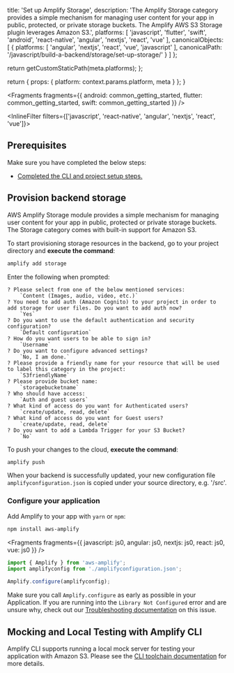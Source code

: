 
  title: 'Set up Amplify Storage',
  description: 'The Amplify Storage category provides a simple mechanism for managing user content for your app in public, protected, or private storage buckets. The Amplify AWS S3 Storage plugin leverages Amazon S3.',
  platforms: [
    'javascript',
    'flutter',
    'swift',
    'android',
    'react-native',
    'angular',
    'nextjs',
    'react',
    'vue'
  ],
  canonicalObjects: [
    {
      platforms: [
        'angular',
        'nextjs',
        'react',
        'vue',
        'javascript'
      ],
      canonicalPath: '/javascript/build-a-backend/storage/set-up-storage/'
    }
  ]
};

  return getCustomStaticPath(meta.platforms);
};

  return {
    props: {
      platform: context.params.platform,
      meta
    }
  };
}


<Fragments
  fragments={{
    android: common_getting_started,
    flutter: common_getting_started,
    swift: common_getting_started
  }}
/>

<InlineFilter filters={['javascript', 'react-native', 'angular', 'nextjs', 'react', 'vue']}>

## Prerequisites

Make sure you have completed the below steps:

- [Completed the CLI and project setup steps.](/[platform]/start/project-setup/prerequisites/)

## Provision backend storage

AWS Amplify Storage module provides a simple mechanism for managing user content for your app in public, protected or private storage buckets. The Storage category comes with built-in support for Amazon S3.

To start provisioning storage resources in the backend, go to your project directory and **execute the command**:

```bash
amplify add storage
```

Enter the following when prompted:

```console
? Please select from one of the below mentioned services:
    `Content (Images, audio, video, etc.)`
? You need to add auth (Amazon Cognito) to your project in order to add storage for user files. Do you want to add auth now?
    `Yes`
? Do you want to use the default authentication and security configuration?
    `Default configuration`
? How do you want users to be able to sign in?
    `Username`
? Do you want to configure advanced settings?
    `No, I am done.`
? Please provide a friendly name for your resource that will be used to label this category in the project:
    `S3friendlyName`
? Please provide bucket name:
    `storagebucketname`
? Who should have access:
    `Auth and guest users`
? What kind of access do you want for Authenticated users?
    `create/update, read, delete`
? What kind of access do you want for Guest users?
    `create/update, read, delete`
? Do you want to add a Lambda Trigger for your S3 Bucket?
    `No`
```

To push your changes to the cloud, **execute the command**:

```bash
amplify push
```

When your backend is successfully updated, your new configuration file `amplifyconfiguration.json` is copied under your source directory, e.g. '/src'.

### Configure your application

Add Amplify to your app with `yarn` or `npm`:

```bash
npm install aws-amplify
```


<Fragments
  fragments={{
    javascript: js0,
    angular: js0,
    nextjs: js0,
    react: js0,
    vue: js0
  }}
/>

```typescript
import { Amplify } from 'aws-amplify';
import amplifyconfig from './amplifyconfiguration.json';

Amplify.configure(amplifyconfig);
```

<Callout warning="true">

Make sure you call `Amplify.configure` as early as possible in your Application. If you are running into the `Library Not Configured` error and are unsure why, check out our [Troubleshooting documentation](/[platform]/build-a-backend/troubleshooting/library-not-configured/) on this issue.

</Callout>

## Mocking and Local Testing with Amplify CLI

Amplify CLI supports running a local mock server for testing your application with Amazon S3. Please see the [CLI toolchain documentation](/[platform]/tools/cli/usage/mock/) for more details.

</InlineFilter>
